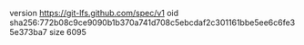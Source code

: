 version https://git-lfs.github.com/spec/v1
oid sha256:772b08c9ce9090b1b370a741d708c5ebcdaf2c301161bbe5ee6c6fe35e373ba7
size 6095
